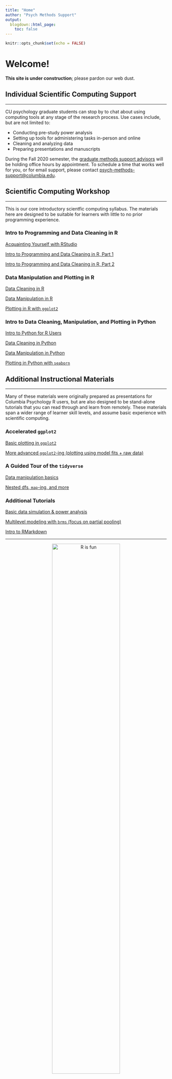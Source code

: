 ```yaml
---
title: "Home"
author: "Psych Methods Support"
output:
  blogdown::html_page:
    toc: false
---
```


```r
knitr::opts_chunk$set(echo = FALSE)
```

# Welcome!

**This site is under construction**; please pardon our web dust.

## Individual Scientific Computing Support

---

CU psychology graduate students can stop by to chat about using computing tools at any stage of the research process. Use cases include, but are not limited to:

- Conducting pre-study power analysis
- Setting up tools for administering tasks in-person and online
- Cleaning and analyzing data
- Preparing presentations and manuscripts

During the Fall 2020 semester, the [graduate methods support advisors](/who/) will be holding office hours by appointment. To schedule a time that works well for you, or for email support, please contact [psych-methods-support@columbia.edu](mailto:psych-methods-support@columbia.edu){target="_blank"}.

## Scientific Computing Workshop

---

This is our core introductory scientfic computing syllabus. The materials here are designed to be suitable for learners with little to no prior programming experience.

### Intro to Programming and Data Cleaning in R

<p><a href="/R/1_programming/lessonPart0.html" target="_blank">Acquainting Yourself with RStudio</a></p>
<p><a href="/R/1_programming/lessonPart1.html" target="_blank">Intro to Programming and Data Cleaning in R, Part 1</a></p>
<p><a href="/R/1_programming/lessonPart2.html" target="_blank">Intro to Programming and Data Cleaning in R, Part 2</a></p>

### Data Manipulation and Plotting in R

<p><a href="/R/2_dataCleaning/lesson.html" target="_blank">Data Cleaning in R</a></p>
<p><a href="/R/3_descriptives/lesson.html" target="_blank">Data Manipulation in R</a></p>
<p><a href="/R/4_plotting/lesson.html" target="_blank">Plotting in R with <code>ggplot2</code></a></p>

### Intro to Data Cleaning, Manipulation, and Plotting in Python

<p><a href="/python/1_r2PythonTranslation/2_introProgramming.html" target="_blank">Intro to Python for R Users</a></p>
<p><a href="/python/2_dataCleaning/lesson.html" target="_blank">Data Cleaning in Python</a></p>
<p><a href="/python/3_descriptives/lesson.html" target="_blank">Data Manipulation in Python</a></p>
<p><a href="/python/4_plotting/lesson.html" target="_blank">Plotting in Python with <code>seaborn</code></a></p>

## Additional Instructional Materials

---

Many of these materials were originally prepared as presentations for Columbia Psychology R users, but are also designed to be stand-alone tutorials that you can read through and learn from remotely. These materials span a wider range of learner skill levels, and assume basic experience with scientific computing.

### Accelerated `ggplot2`

<p><a href="/R/extraTutorials/ggplotExtra/ggplot_summer2018_part1.html" target="_blank">Basic plotting in `ggplot2`</a></p>
<p><a href="/R/extraTutorials/ggplotExtra/ggplot_summer2018_part2.html" target="_blank">More advanced `ggplot2`-ing (plotting using model fits + raw data)</a></p>

### A Guided Tour of the `tidyverse`

<p><a href="/R/extraTutorials/tidyverseGuide/tidyguide_1.html" target="_blank">Data manipulation basics</a></p>
<p><a href="/R/extraTutorials/tidyverseGuide/tidyguide_2.html" target="_blank">Nested dfs, `map`-ing, and more</a></p>

### Additional Tutorials

<p><a href="/R/extraTutorials/simulation/basicSimulationPower.html" target="_blank">Basic data simulation & power analysis</a></p>
<p><a href="/R/extraTutorials/brms/multilevelModelsWithBrms.html" target="_blank">Multilevel modeling with `brms` (focus on partial pooling)</a></p>
<p><a href="/R/extraTutorials/Rmarkdown/example-r-markdown.html" target="_blank">Intro to RMarkdown</a></p>

---

<p style="text-align:center;"><img src="/images/funplot.png" alt="R is fun" width = "65%" height = "65%"></p>